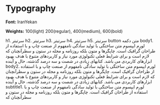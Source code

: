 
<Meta title="Core/Typography" component={Typography} />

# Typography

**Font:** IranYekan

**Weights:** 100(light) 200(regular), 400(medium), 600(bold)

<Canvas>
  <Story name="primary">
    <Typography variant="h1" gutterBottom>
      h1. سرتیتر
    </Typography>
    <Typography variant="h2" gutterBottom>
      h2. سرتیتر
    </Typography>
    <Typography variant="h3" gutterBottom>
      h3. سرتیتر
    </Typography>
    <Typography variant="h4" gutterBottom>
      h4. سرتیتر
    </Typography>
    <Typography variant="h5" gutterBottom>
      h5. سرتیتر
    </Typography>
    <Typography variant="button" display="block" gutterBottom>
      button متن دکمه
    </Typography>
    <Typography variant="body1" gutterBottom>
      body1. لورم ایپسوم متن ساختگی با تولید سادگی نامفهوم از صنعت چاپ و با استفاده از طراحان گرافیک است. چاپگرها و متون
      بلکه روزنامه و مجله در ستون و سطرآنچنان که لازم است و برای شرایط فعلی تکنولوژی مورد نیاز و کاربردهای متنوع با هدف
      بهبود ابزارهای کاربردی می باشد. کتابهای زیادی در شصت و سه درصد گذشته، حال و آینده
    </Typography>
    <Typography variant="body2" gutterBottom>
      body2. لورم ایپسوم متن ساختگی با تولید سادگی نامفهوم از صنعت چاپ و با استفاده از طراحان گرافیک است. چاپگرها و متون
      بلکه روزنامه و مجله در ستون و سطرآنچنان که لازم است و برای شرایط فعلی تکنولوژی مورد نیاز و کاربردهای متنوع با هدف
      بهبود ابزارهای کاربردی می باشد. کتابهای زیادی در شصت و سه درصد گذشته، حال و آینده
    </Typography>
    <Typography variant="subtitle1" gutterBottom>
      subtitle1. لورم ایپسوم متن ساختگی با تولید سادگی نامفهوم از صنعت چاپ و با استفاده از طراحان گرافیک است. چاپگرها و
      متون بلکه روزنامه و مجله در ستون و سطرآنچنان که
    </Typography>
  </Story>
</Canvas>
